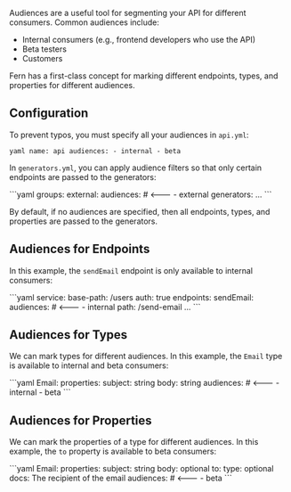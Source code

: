 Audiences are a useful tool for segmenting your API for different consumers. Common audiences include:

- Internal consumers (e.g., frontend developers who use the API)
- Beta testers
- Customers

Fern has a first-class concept for marking different endpoints, types, and properties for different audiences.

## Configuration

To prevent typos, you must specify all your audiences in `api.yml`:

<CodeBlock title="api.yml">```yaml name: api audiences: - internal - beta ```</CodeBlock>

In `generators.yml`, you can apply audience filters so that only certain
endpoints are passed to the generators:

<CodeBlock title = "generators.yml">
```yaml 
groups:
  external:
    audiences: # <---
      - external
    generators: ...
```
</CodeBlock>

By default, if no audiences are specified, then all endpoints, types, and properties are passed to the generators.

## Audiences for Endpoints

In this example, the `sendEmail` endpoint is only available to internal consumers:

<CodeBlock title="user.yml">
```yaml
service:
  base-path: /users
  auth: true
  endpoints:
    sendEmail:
      audiences: # <---
        - internal
      path: /send-email
      ...
```
</CodeBlock>

## Audiences for Types

We can mark types for different audiences. In this example, the `Email` type is available to internal and beta consumers:

<CodeBlock title = "user.yml">
```yaml 
Email: 
  properties:
    subject: string
    body: string
  audiences: # <---
    - internal
    - beta
```
</CodeBlock>

## Audiences for Properties

We can mark the properties of a type for different audiences. In this example, the `to` property is available to beta consumers:

<CodeBlock title = "user.yml">
```yaml
Email: 
  properties:
    subject: string
    body: optional<string>
    to: 
      type: optional<string>
      docs: The recipient of the email
      audiences: # <---
        - beta
```
</CodeBlock>
